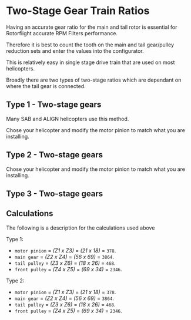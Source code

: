 

# Two-Stage Gear Train Ratios

Having an accurate gear ratio for the main and tail rotor is essential for Rotorflight accurate RPM Filters performance.

Therefore it is best to count the tooth on the main and tail gear/pulley reduction sets and enter the values into the configurator.

This is relatively easy in single stage drive train that are used on most helicopters.

Broadly there are two types of two-stage ratios which are dependant on where the tail gear is connected. 

## Type 1 - Two-stage gears

Many SAB and ALIGN helicopters use this method.

Chose your helicopter and modify the motor pinion to match what you are installing.
<Gears />

## Type 2 - Two-stage gears

Chose your helicopter and modify the motor pinion to match what you are installing.
<Gears2 />

## Type 3 - Two-stage gears
<Gears3 />

## Calculations
The following is a description for the calculations used above

Type 1:

* `motor pinion` = *(Z1 x Z3)* = *(21 x 18)* = `378`.
* `main gear` = *(Z2 x Z4)* = *(56 x 69)* = `3864`.
* `tail pulley` = *(Z3 x Z6)* = *(18 x 26)* = `468`.
* `front pulley` = *(Z4 x Z5)* = *(69 x 34)* = `2346`.


Type 2:

* `motor pinion` = *(Z1 x Z3)* = *(21 x 18)* = `378`.
* `main gear` = *(Z2 x Z4)* = *(56 x 69)* = `3864`.
* `tail pulley` = *(Z3 x Z6)* = *(18 x 26)* = `468`.
* `front pulley` = *(Z4 x Z5)* = *(69 x 34)* = `2346`.